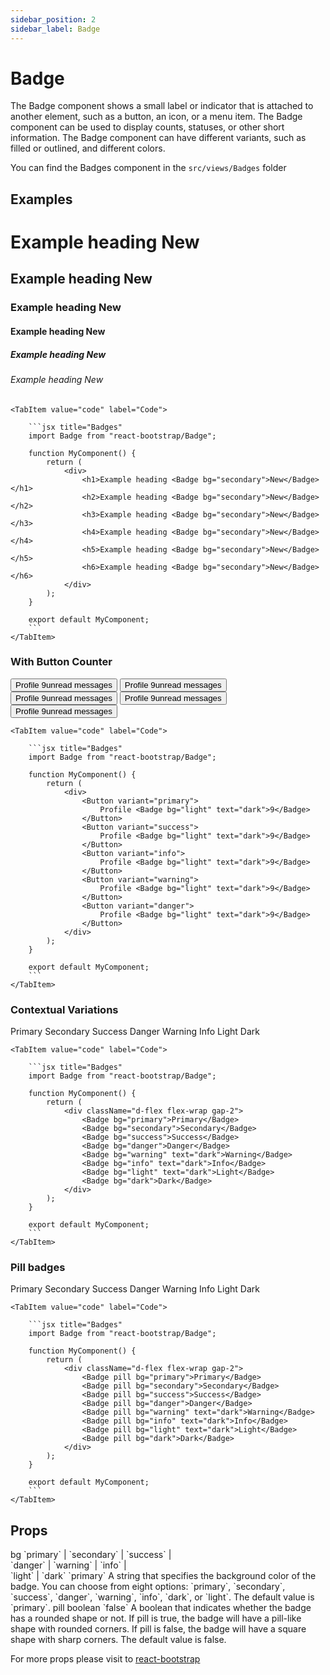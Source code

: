 ```yaml
---
sidebar_position: 2
sidebar_label: Badge
---
```


# Badge

The Badge component shows a small label or indicator that is attached to another element, such as a button, an icon, or a menu item. The Badge component can be used to display counts, statuses, or other short information. The Badge component can have different variants, such as filled or outlined, and different colors.

You can find the Badges component in the `src/views/Badges` folder



## Examples

<Tabs>
    <TabItem value="preview" label="Preview">
        <CodePreview>
            <div>
                <h1 style={{marginBottom: "8px"}}>Example heading <Badge bg="secondary">New</Badge></h1>
                <h2>Example heading <Badge bg="secondary">New</Badge></h2>
                <h3>Example heading <Badge bg="secondary">New</Badge></h3>
                <h4>Example heading <Badge bg="secondary">New</Badge></h4>
                <h5>Example heading <Badge bg="secondary">New</Badge></h5>
                <h6>Example heading <Badge bg="secondary">New</Badge></h6>
            </div>
        </CodePreview>
    </TabItem>
    
    <TabItem value="code" label="Code">

        ```jsx title="Badges"
        import Badge from "react-bootstrap/Badge";

        function MyComponent() {
            return (
                <div>
                    <h1>Example heading <Badge bg="secondary">New</Badge></h1>
                    <h2>Example heading <Badge bg="secondary">New</Badge></h2>
                    <h3>Example heading <Badge bg="secondary">New</Badge></h3>
                    <h4>Example heading <Badge bg="secondary">New</Badge></h4>
                    <h5>Example heading <Badge bg="secondary">New</Badge></h5>
                    <h6>Example heading <Badge bg="secondary">New</Badge></h6>
                </div>
            );
        }

        export default MyComponent;
        ```
    </TabItem>
</Tabs>

### With Button Counter

<Tabs>
    <TabItem value="preview" label="Preview">
        <CodePreview>
            <div className="d-flex gap-2">
                <Button variant="primary">Profile <Badge bg="light" text="dark">9</Badge><span className="visually-hidden">unread messages</span></Button>
                <Button variant="success">Profile <Badge bg="light" text="dark">9</Badge><span className="visually-hidden">unread messages</span></Button>
                <Button variant="info">Profile <Badge bg="light" text="dark">9</Badge><span className="visually-hidden">unread messages</span></Button>
                <Button variant="warning">Profile <Badge bg="light" text="dark">9</Badge><span className="visually-hidden">unread messages</span></Button>
                <Button variant="danger">Profile <Badge bg="light" text="dark">9</Badge><span className="visually-hidden">unread messages</span></Button>
            </div>
        </CodePreview>
    </TabItem>
    
    <TabItem value="code" label="Code">

        ```jsx title="Badges"
        import Badge from "react-bootstrap/Badge";

        function MyComponent() {
            return (
                <div>
                    <Button variant="primary">
                        Profile <Badge bg="light" text="dark">9</Badge>
                    </Button>
                    <Button variant="success">
                        Profile <Badge bg="light" text="dark">9</Badge>    
                    </Button>
                    <Button variant="info">
                        Profile <Badge bg="light" text="dark">9</Badge>
                    </Button>
                    <Button variant="warning">
                        Profile <Badge bg="light" text="dark">9</Badge>
                    </Button>
                    <Button variant="danger">
                        Profile <Badge bg="light" text="dark">9</Badge>
                    </Button>
                </div>
            );
        }

        export default MyComponent;
        ```
    </TabItem>
</Tabs>

### Contextual Variations

<Tabs>
    <TabItem value="preview" label="Preview">
        <CodePreview>
            <div className="d-flex flex-wrap gap-2">
                <Badge bg="primary">Primary</Badge>
                <Badge bg="secondary">Secondary</Badge>
                <Badge bg="success">Success</Badge>
                <Badge bg="danger">Danger</Badge>
                <Badge bg="warning" text="dark">Warning</Badge>
                <Badge bg="info" text="dark">Info</Badge>
                <Badge bg="light" text="dark">Light</Badge>
                <Badge bg="dark">Dark</Badge>
            </div>
        </CodePreview>
    </TabItem>
    
    <TabItem value="code" label="Code">

        ```jsx title="Badges"
        import Badge from "react-bootstrap/Badge";

        function MyComponent() {
            return (
                <div className="d-flex flex-wrap gap-2">
                    <Badge bg="primary">Primary</Badge>
                    <Badge bg="secondary">Secondary</Badge>
                    <Badge bg="success">Success</Badge>
                    <Badge bg="danger">Danger</Badge>
                    <Badge bg="warning" text="dark">Warning</Badge>
                    <Badge bg="info" text="dark">Info</Badge>
                    <Badge bg="light" text="dark">Light</Badge>
                    <Badge bg="dark">Dark</Badge>
                </div>
            );
        }

        export default MyComponent;
        ```
    </TabItem>
</Tabs>

### Pill badges
<Tabs>
    <TabItem value="preview" label="Preview">
        <CodePreview>
            <div className="d-flex flex-wrap gap-2">
                <Badge pill bg="primary">Primary</Badge>
                <Badge pill bg="secondary">Secondary</Badge>
                <Badge pill bg="success">Success</Badge>
                <Badge pill bg="danger">Danger</Badge>
                <Badge pill bg="warning" text="dark">Warning</Badge>
                <Badge pill bg="info" text="dark">Info</Badge>
                <Badge pill bg="light" text="dark">Light</Badge>
                <Badge pill bg="dark">Dark</Badge>
            </div>
        </CodePreview>
    </TabItem>
    
    <TabItem value="code" label="Code">

        ```jsx title="Badges"
        import Badge from "react-bootstrap/Badge";

        function MyComponent() {
            return (
                <div className="d-flex flex-wrap gap-2">
                    <Badge pill bg="primary">Primary</Badge>
                    <Badge pill bg="secondary">Secondary</Badge>
                    <Badge pill bg="success">Success</Badge>
                    <Badge pill bg="danger">Danger</Badge>
                    <Badge pill bg="warning" text="dark">Warning</Badge>
                    <Badge pill bg="info" text="dark">Info</Badge>
                    <Badge pill bg="light" text="dark">Light</Badge>
                    <Badge pill bg="dark">Dark</Badge>
                </div>
            );
        }

        export default MyComponent;
        ```
    </TabItem>
</Tabs>

## Props

<FeatureTable>
    <tr>
        <td>bg</td>
        <td>`primary` | `secondary` | `success` | <br /> `danger` | `warning` | `info` | <br /> `light` | `dark`</td>
        <td>`primary`</td>
        <td>A string that specifies the background color of the badge. You can choose from eight options: `primary`, `secondary`, `success`, `danger`, `warning`, `info`, `dark`, or `light`. The default value is `primary`.</td>
    </tr>
    <tr>
        <td>pill</td>
        <td>boolean</td>
        <td>`false`</td>
        <td>A boolean that indicates whether the badge has a rounded shape or not. If pill is true, the badge will have a pill-like shape with rounded corners. If pill is false, the badge will have a square shape with sharp corners. The default value is false.</td>
    </tr>
</FeatureTable>

For more props please visit to <a href="https://react-bootstrap.netlify.app/docs/components/badge" target="_blank">react-bootstrap</a>